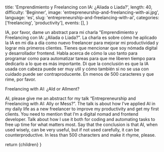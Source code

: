 
  title: 'Emprendimiento y Freelancing con IA: ¿Aliada o Liada?',
  length: 40,
  difficulty: 'Beginner',
  image: 'entrepreneurship-and-freelancing-with-ai.jpg',
  language: 'es',
  slug: 'entrepreneurship-and-freelancing-with-ai',
  categories: ['freelancing', 'productivity'],
  events: [],
}

IA, por favor, dame un abstract para mi charla "Emprendimiento y Freelancing con IA: ¿Aliada o Liada?". La charla es sobre cómo he aplicado la IA en mi día a día como nuevo freelancer para mejorar mi productividad y lograr mis primeros clientes. Tienes que mencionar que soy nómada digital y desarrollador frontend. Habla acerca de cómo la uso tanto para programar como para automatizar tareas para que me liberen tiempo para dedicarlo a lo que es más importante. Di que la conclusión es que la IA usada con cabeza puede ser muy util y cómo también si no se usa con cuidado puede ser contraproducente. En menos de 500 caracteres y que rime, por favor.

Freelancing with AI: ¿AId or AIlment?

AI, please give me an abstract for my talk “Entrepreneurship and Freelancing with AI: Ally or Mess?”. The talk is about how I’ve applied AI in my daily life as a new freelancer to improve my productivity and get my first clients. You need to mention that I’m a digital nomad and frontend developer. Talk about how I use it both for coding and automating tasks to free up time for what matters most. Say that the conclusion is that AI, when used wisely, can be very useful, but if not used carefully, it can be counterproductive. In less than 500 characters and make it rhyme, please.

  return <Layout slug="entrepreneurship-and-freelancing-with-ai">{children}</Layout>
}
